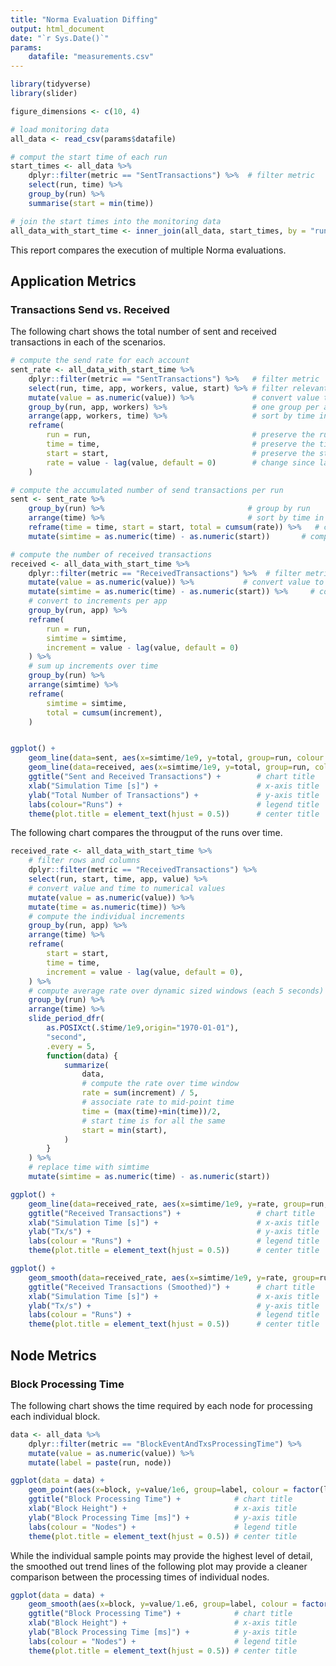 ```yaml
---
title: "Norma Evaluation Diffing"
output: html_document
date: "`r Sys.Date()`"
params:
    datafile: "measurements.csv"
---
```


```r
library(tidyverse)
library(slider)

figure_dimensions <- c(10, 4)

# load monitoring data
all_data <- read_csv(params$datafile)

# comput the start time of each run
start_times <- all_data %>%
    dplyr::filter(metric == "SentTransactions") %>%  # filter metric
    select(run, time) %>%
    group_by(run) %>%
    summarise(start = min(time))

# join the start times into the monitoring data
all_data_with_start_time <- inner_join(all_data, start_times, by = "run")
```

This report compares the execution of multiple Norma evaluations.

## Application Metrics

### Transactions Send vs. Received

The following chart shows the total number of sent and received transactions in each of the scenarios.

```r
# compute the send rate for each account
sent_rate <- all_data_with_start_time %>%
    dplyr::filter(metric == "SentTransactions") %>%   # filter metric
    select(run, time, app, workers, value, start) %>% # filter relevant columns
    mutate(value = as.numeric(value)) %>%             # convert value to integer
    group_by(run, app, workers) %>%                   # one group per account
    arrange(app, workers, time) %>%                   # sort by time in groups
    reframe(
        run = run,                                    # preserve the run
        time = time,                                  # preserve the time
        start = start,                                # preserve the start time
        rate = value - lag(value, default = 0)        # change since last
    )

# compute the accumulated number of send transactions per run
sent <- sent_rate %>%
    group_by(run) %>%                                # group by run
    arrange(time) %>%                                # sort by time in groups
    reframe(time = time, start = start, total = cumsum(rate)) %>%   # compute prefix sum
    mutate(simtime = as.numeric(time) - as.numeric(start))       # compute relative time

# compute the number of received transactions
received <- all_data_with_start_time %>%
    dplyr::filter(metric == "ReceivedTransactions") %>%  # filter metric
    mutate(value = as.numeric(value)) %>%           # convert value to int
    mutate(simtime = as.numeric(time) - as.numeric(start)) %>%     # compute relative time
    # convert to increments per app
    group_by(run, app) %>%
    reframe(
        run = run,
        simtime = simtime,
        increment = value - lag(value, default = 0)
    ) %>%
    # sum up increments over time
    group_by(run) %>%
    arrange(simtime) %>%
    reframe(
        simtime = simtime,
        total = cumsum(increment),
    )


ggplot() +
    geom_line(data=sent, aes(x=simtime/1e9, y=total, group=run, colour = factor(paste(run, " sent")))) +
    geom_line(data=received, aes(x=simtime/1e9, y=total, group=run, colour = factor(paste(run, " received")))) +
    ggtitle("Sent and Received Transactions") +        # chart title
    xlab("Simulation Time [s]") +                      # x-axis title
    ylab("Total Number of Transactions") +             # y-axis title
    labs(colour="Runs") +                              # legend title
    theme(plot.title = element_text(hjust = 0.5))      # center title
```

The following chart compares the througput of the runs over time.

```r
received_rate <- all_data_with_start_time %>%
    # filter rows and columns
    dplyr::filter(metric == "ReceivedTransactions") %>%
    select(run, start, time, app, value) %>%
    # convert value and time to numerical values
    mutate(value = as.numeric(value)) %>%
    mutate(time = as.numeric(time)) %>%
    # compute the individual increments
    group_by(run, app) %>%
    arrange(time) %>%
    reframe(
        start = start,
        time = time,
        increment = value - lag(value, default = 0),
    ) %>%
    # compute average rate over dynamic sized windows (each 5 seconds)
    group_by(run) %>%
    arrange(time) %>%
    slide_period_dfr(
        as.POSIXct(.$time/1e9,origin="1970-01-01"),
        "second",
        .every = 5,
        function(data) {
            summarize(
                data,
                # compute the rate over time window
                rate = sum(increment) / 5,
                # associate rate to mid-point time
                time = (max(time)+min(time))/2,
                # start time is for all the same
                start = min(start),
            )
        }
    ) %>%
    # replace time with simtime
    mutate(simtime = as.numeric(time) - as.numeric(start))

ggplot() +
    geom_line(data=received_rate, aes(x=simtime/1e9, y=rate, group=run, colour = factor(run))) +
    ggtitle("Received Transactions") +                 # chart title
    xlab("Simulation Time [s]") +                      # x-axis title
    ylab("Tx/s") +                                     # y-axis title
    labs(colour = "Runs") +                            # legend title
    theme(plot.title = element_text(hjust = 0.5))      # center title
```

```r
ggplot() +
    geom_smooth(data=received_rate, aes(x=simtime/1e9, y=rate, group=run, colour = factor(run))) +
    ggtitle("Received Transactions (Smoothed)") +      # chart title
    xlab("Simulation Time [s]") +                      # x-axis title
    ylab("Tx/s") +                                     # y-axis title
    labs(colour = "Runs") +                            # legend title
    theme(plot.title = element_text(hjust = 0.5))      # center title
```

## Node Metrics

### Block Processing Time

The following chart shows the time required by each node for processing each individual block.

```r
data <- all_data %>%
    dplyr::filter(metric == "BlockEventAndTxsProcessingTime") %>%
    mutate(value = as.numeric(value)) %>%
    mutate(label = paste(run, node))

ggplot(data = data) +
    geom_point(aes(x=block, y=value/1e6, group=label, colour = factor(label))) +
    ggtitle("Block Processing Time") +            # chart title
    xlab("Block Height") +                        # x-axis title
    ylab("Block Processing Time [ms]") +          # y-axis title
    labs(colour = "Nodes") +                      # legend title
    theme(plot.title = element_text(hjust = 0.5)) # center title
```

While the individual sample points may provide the highest level of detail, the smoothed out trend lines of the following plot may provide a cleaner comparison between the processing times of individual nodes.

```r
ggplot(data = data) +
    geom_smooth(aes(x=block, y=value/1.e6, group=label, colour = factor(label))) +
    ggtitle("Block Processing Time") +            # chart title
    xlab("Block Height") +                        # x-axis title
    ylab("Block Processing Time [ms]") +          # y-axis title
    labs(colour = "Nodes") +                      # legend title
    theme(plot.title = element_text(hjust = 0.5)) # center title
```
